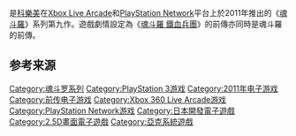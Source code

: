 {{NoteTA
| G1=Games
| 1=zh-cn:叛乱; zh-tw:逆襲;
}}
{{Expand |time=2011-03-16T21:40:25+00:00 }}
{{Infobox VG
| title        = 鐵血兵團：叛乱
| english  =  Hard Corps: Uprising
| image        = 
| caption      = 
| developer    = [[亞克系統|亞克系統]]
| publisher    = [[科樂美|科樂美]]
| series       = [[魂斗罗系列|魂斗罗系列]]
| platforms    = [[Xbox_Live_Arcade|Xbox Live Arcade]]<br />[[PlayStation_Network|PlayStation Network]]
| released     = '''Xbox Live Arcade''' <br> {{vgr|WW|2011年2月16日<ref>http://majornelson.com/archive/2011/02/08/xbox-live-arcade-house-party-details-and-dates.aspx</ref>}}'''PlayStation Network''' <br> {{vgr|WW|2011年3月15日}}
| genre        = [[清版射击游戏|卷轴射击]]
| modes        = [[单人电子游戏|单人]]、[[合作游戏模式|多人合作]]
| artist       = [[石渡太輔|石渡太輔]]
| composer     = 石渡太輔
}}
{{Vgname|鐵血兵團：逆襲|en=Hard Corps: Uprising|cn=鐵血兵團：叛乱|tw=鐵血兵團：逆襲}}是[[科樂美|科樂美]]在[[Xbox_Live_Arcade|Xbox Live Arcade]]和[[PlayStation_Network|PlayStation Network]]平台上於2011年推出的《[[魂斗羅|魂斗羅]]》系列第九作。遊戲劇情設定為《[[魂斗羅_鐵血兵團|魂斗羅 鐵血兵團]]》的前傳亦同時是魂斗羅的前傳。

== 参考来源 ==
{{reflist}}

{{魂斗羅系列}}

{{DEFAULTSORT:Hard Corps: Uprising}}
[[Category:魂斗罗系列|Category:魂斗罗系列]]
[[Category:PlayStation_3游戏|Category:PlayStation 3游戏]]
[[Category:2011年电子游戏|Category:2011年电子游戏]]
[[Category:前传电子游戏|Category:前传电子游戏]]
[[Category:Xbox_360_Live_Arcade游戏|Category:Xbox 360 Live Arcade游戏]]
[[Category:PlayStation_Network游戏|Category:PlayStation Network游戏]]
[[Category:日本開發電子遊戲|Category:日本開發電子遊戲]]
[[Category:2.5D畫面電子遊戲|Category:2.5D畫面電子遊戲]]
[[Category:亞克系統遊戲|Category:亞克系統遊戲]]